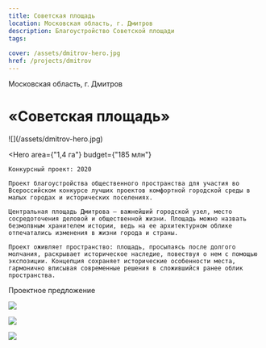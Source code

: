 ```yaml
---
title: Советская площадь
location: Московская область, г. Дмитров
description: Благоустройство Советской площади
tags:
    
cover: /assets/dmitrov-hero.jpg
href: /projects/dmitrov
---
```


Московская область, г. Дмитров

# «Советская площадь»

<Wide>
    ![](/assets/dmitrov-hero.jpg)
</Wide>

<Hero
    area={"1,4 га"}
    budget={"185 млн"}
>
    Конкурсный проект: 2020  

    Проект благоустройства общественного пространства для участия во Всероссийском конкурсе лучших проектов комфортной городской среды в малых городах и исторических поселениях.

    Центральная площадь Дмитрова — важнейший городской узел, место сосредоточения деловой и общественной жизни. Площадь можно назвать безмолвным хранителем истории, ведь на ее архитектурном облике отпечатались изменения в жизни города и страны.

    Проект оживляет пространство: площадь, просыпаясь после долгого молчания, раскрывает историческое наследие, повествуя о нем с помощью экспозиции. Концепция сохраняет исторические особенности места, гармонично вписывая современные решения в сложившийся ранее облик пространства.
</Hero>

Проектное предложение

![](/assets/dmitrov-01.jpg)

![](/assets/dmitrov-02.jpg)

![](/assets/dmitrov-03.jpg)

